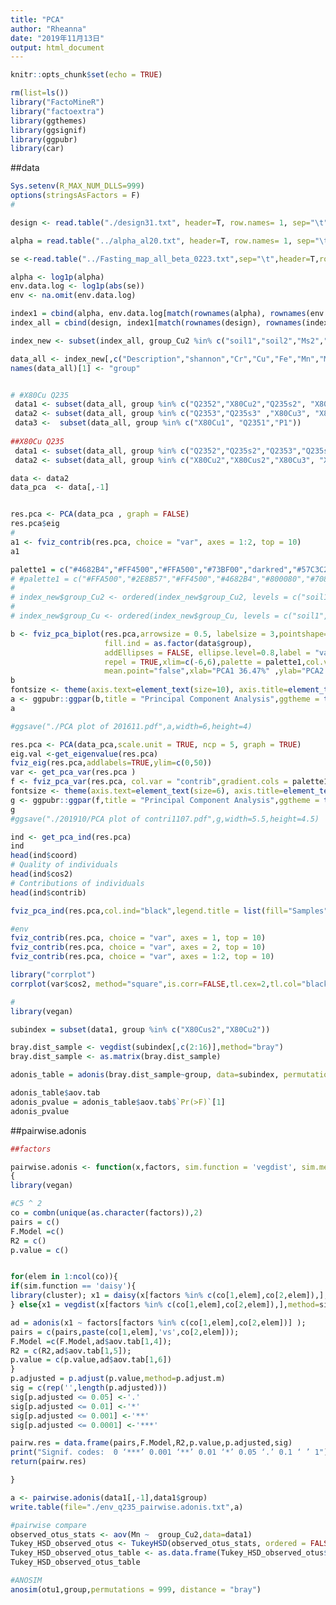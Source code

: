 ---
title: "PCA"
author: "Rheanna"
date: "2019年11月13日"
output: html_document
---

```{r setup, include=FALSE}
knitr::opts_chunk$set(echo = TRUE)
```

```{r}
rm(list=ls())
library("FactoMineR")
library("factoextra")
library(ggthemes)
library(ggsignif)
library(ggpubr)
library(car)

```


##data

```{r}

Sys.setenv(R_MAX_NUM_DLLS=999)
options(stringsAsFactors = F)  
#

design <- read.table("./design31.txt", header=T, row.names= 1, sep="\t")

alpha = read.table("../alpha_al20.txt", header=T, row.names= 1, sep="\t")

se <-read.table("../Fasting_map_all_beta_0223.txt",sep="\t",header=T,row.names=1)

alpha <- log1p(alpha)
env.data.log <- log1p(abs(se))
env <- na.omit(env.data.log)

index1 = cbind(alpha, env.data.log[match(rownames(alpha), rownames(env.data.log)), ])
index_all = cbind(design, index1[match(rownames(design), rownames(index1)), ])

index_new <- subset(index_all, group_Cu2 %in% c("soil1","soil2","Ms2","soil3","Ms3","ps3","p3") )

data_all <- index_new[,c("Description","shannon","Cr","Cu","Fe","Mn","Mo","Ni","P","Pb","pH","TN","TC","Cd","Amo.N","NOx.N")]
names(data_all)[1] <- "group"


# #X80Cu Q235
 data1 <- subset(data_all, group %in% c("Q2352","X80Cu2","Q235s2", "X80Cus2"))
 data2 <- subset(data_all, group %in% c("Q2353","Q235s3" ,"X80Cu3", "X80Cus3","P","Ps"))
 data3 <-  subset(data_all, group %in% c("X80Cu1", "Q2351","P1"))
 
##X80Cu Q235
 data1 <- subset(data_all, group %in% c("Q2352","Q235s2","Q2353","Q235s3","P","Ps" ))
 data2 <- subset(data_all, group %in% c("X80Cu2","X80Cus2","X80Cu3", "X80Cus3","P","Ps"))


```

```{r}
data <- data2
data_pca  <- data[,-1]


res.pca <- PCA(data_pca , graph = FALSE)
res.pca$eig
#
a1 <- fviz_contrib(res.pca, choice = "var", axes = 1:2, top = 10)
a1
```

```{r}
palette1 = c("#4682B4","#FF4500","#FFA500","#73BF00","darkred","#57C3C2","#426600")
# #palette1 = c("#FFA500","#2E8B57","#FF4500","#4682B4","#800080","#708090","#F5F5F5", "#FFA500","#2E8B57","#9ACD32","#808080","#778899","#20B2AA")
# 
# index_new$group_Cu2 <- ordered(index_new$group_Cu2, levels = c("soil1","soil2","Ms2","soil3","Ms3","p3","ps3"))
# 
# index_new$group_Cu <- ordered(index_new$group_Cu, levels = c("soil1","Q235","Q235s","X80Cu","X80Cus","p3","ps3"))

b <- fviz_pca_biplot(res.pca,arrowsize = 0.5, labelsize = 3,pointshape=21,pointsize=2,
                     fill.ind = as.factor(data$group),
                     addEllipses = FALSE, ellipse.level=0.8,label = "var",
                     repel = TRUE,xlim=c(-6,6),palette = palette1,col.var="gray50",
                     mean.point="false",xlab="PCA1 36.47%" ,ylab="PCA2 22.47%")
b
fontsize <- theme(axis.text=element_text(size=10), axis.title=element_text(size=12),title=(element_text(size=14)))
a <- ggpubr::ggpar(b,title = "Principal Component Analysis",ggtheme = theme_par()+fontsize+theme(legend.text = element_text(size=10)),ncol=2,legend.key.size=unit(1.2,"cm"))
a

#ggsave("./PCA plot of 201611.pdf",a,width=6,height=4)

```



```{r}
res.pca <- PCA(data_pca,scale.unit = TRUE, ncp = 5, graph = TRUE)
eig.val <-get_eigenvalue(res.pca)
fviz_eig(res.pca,addlabels=TRUE,ylim=c(0,50))
var <- get_pca_var(res.pca )
f <- fviz_pca_var(res.pca, col.var = "contrib",gradient.cols = palette1[2:4])
fontsize <- theme(axis.text=element_text(size=6), axis.title=element_text(size=8),title=(element_text(size=10)))
g <- ggpubr::ggpar(f,title = "Principal Component Analysis",ggtheme = theme_par()+fontsize+theme(legend.text = element_text(size=8)),ncol=2,legend.key.size=unit(1.2,"cm"),legend.title =element_text(size=8))
g
#ggsave("./201910/PCA plot of contri1107.pdf",g,width=5.5,height=4.5)

```

```{r}
ind <- get_pca_ind(res.pca)
ind
head(ind$coord)
# Quality of individuals
head(ind$cos2)
# Contributions of individuals
head(ind$contrib)

fviz_pca_ind(res.pca,col.ind="black",legend.title = list(fill="Samples"),mean.point="false",xlab="PC1 39.55%" ,ylab="PC2 19.54%")

```

```{r}
#env
fviz_contrib(res.pca, choice = "var", axes = 1, top = 10)
fviz_contrib(res.pca, choice = "var", axes = 2, top = 10)
fviz_contrib(res.pca, choice = "var", axes = 1:2, top = 10)

```

```{r}
library("corrplot")
corrplot(var$cos2, method="square",is.corr=FALSE,tl.cex=2,tl.col="black",number.cex = 2,number.font=1,cl.cex=2,cl.pos="r",cl.align.text="l" ,t1.cex=3)

```

```{r}
#
library(vegan)

subindex = subset(data1, group %in% c("X80Cus2","X80Cu2"))

bray.dist_sample <- vegdist(subindex[,c(2:16)],method="bray")
bray.dist_sample <- as.matrix(bray.dist_sample)

adonis_table = adonis(bray.dist_sample~group, data=subindex, permutations = 999)

adonis_table$aov.tab
adonis_pvalue = adonis_table$aov.tab$`Pr(>F)`[1]
adonis_pvalue
```

##pairwise.adonis

```{r}
##factors

pairwise.adonis <- function(x,factors, sim.function = 'vegdist', sim.method = 'bray', p.adjust.m ='fdr')
{
library(vegan)

#C5 ^ 2
co = combn(unique(as.character(factors)),2)
pairs = c()
F.Model =c()
R2 = c()
p.value = c()


for(elem in 1:ncol(co)){
if(sim.function == 'daisy'){
library(cluster); x1 = daisy(x[factors %in% c(co[1,elem],co[2,elem]),],metric=sim.method)
} else{x1 = vegdist(x[factors %in% c(co[1,elem],co[2,elem]),],method=sim.method)}

ad = adonis(x1 ~ factors[factors %in% c(co[1,elem],co[2,elem])] );
pairs = c(pairs,paste(co[1,elem],'vs',co[2,elem]));
F.Model =c(F.Model,ad$aov.tab[1,4]);
R2 = c(R2,ad$aov.tab[1,5]);
p.value = c(p.value,ad$aov.tab[1,6])
}
p.adjusted = p.adjust(p.value,method=p.adjust.m)
sig = c(rep('',length(p.adjusted)))
sig[p.adjusted <= 0.05] <-'.'
sig[p.adjusted <= 0.01] <-'*'
sig[p.adjusted <= 0.001] <-'**'
sig[p.adjusted <= 0.0001] <-'***'

pairw.res = data.frame(pairs,F.Model,R2,p.value,p.adjusted,sig)
print("Signif. codes:  0 ‘***’ 0.001 ‘**’ 0.01 ‘*’ 0.05 ‘.’ 0.1 ‘ ’ 1")
return(pairw.res)

} 
```

```{r}
a <- pairwise.adonis(data1[,-1],data1$group)
write.table(file="./env_q235_pairwise.adonis.txt",a)

```


```{r}
#pairwise compare
observed_otus_stats <- aov(Mn ~  group_Cu2,data=data1)
Tukey_HSD_observed_otus <- TukeyHSD(observed_otus_stats, ordered = FALSE, conf.level = 0.95)
Tukey_HSD_observed_otus_table <- as.data.frame(Tukey_HSD_observed_otus$group_Cu2)
Tukey_HSD_observed_otus_table
```


```{r}

#ANOSIM
anosim(otu1,group,permutations = 999, distance = "bray")  
```

